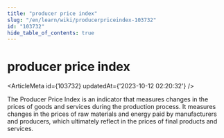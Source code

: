 ```yaml
---
title: "producer price index"
slug: "/en/learn/wiki/producerpriceindex-103732"
id: "103732"
hide_table_of_contents: true
---
```



# producer price index

<ArticleMeta id={103732} updatedAt={'2023-10-12 02:20:32'} />
<div className='border-solid border-b border-t-0 my-4 border-[var(--ifm-color-gray-300)]' />

The Producer Price Index is an indicator that measures changes in the prices of goods and services during the production process. It measures changes in the prices of raw materials and energy paid by manufacturers and producers, which ultimately reflect in the prices of final products and services.
